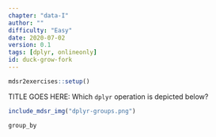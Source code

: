 ```yaml
---
chapter: "data-I"
author: ""
difficulty: "Easy"
date: 2020-07-02 
version: 0.1
tags: [dplyr, onlineonly]
id: duck-grow-fork
---
```


```r
mdsr2exercises::setup()
```

TITLE GOES HERE: Which `dplyr` operation is depicted below? 

```r
include_mdsr_img("dplyr-groups.png")
```

<!--answer-start-->
`group_by`
<!--answer-end-->
